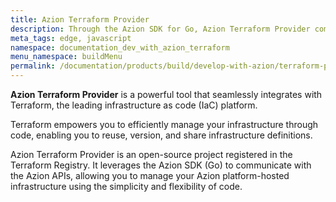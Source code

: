 ```yaml
---
title: Azion Terraform Provider
description: Through the Azion SDK for Go, Azion Terraform Provider communicates with the Azion APIs, so you can manage your infrastructure hosted on the the Azion platform, locally, as code.
meta_tags: edge, javascript
namespace: documentation_dev_with_azion_terraform
menu_namespace: buildMenu
permalink: /documentation/products/build/develop-with-azion/terraform-provider/
---
```



<LinkButton link="/en/documentation/products/terraform-provider/" label="go to azion terraform provider reference" outlined />

**Azion Terraform Provider** is a powerful tool that seamlessly integrates with Terraform, the leading infrastructure as code (IaC) platform. 

Terraform empowers you to efficiently manage your infrastructure through code, enabling you to reuse, version, and share infrastructure definitions. 

Azion Terraform Provider is an open-source project registered in the Terraform Registry. It leverages the Azion SDK (Go) to communicate with the Azion APIs, allowing you to manage your Azion platform-hosted infrastructure using the simplicity and flexibility of code. 




